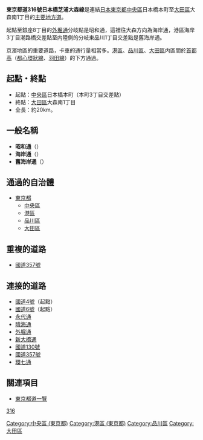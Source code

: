 {{Ja_Pref_Route_Sign|pref=東京|number=316|align=left}}
'''東京都道316號日本橋芝浦大森線'''是連結[[日本|日本]][[東京都|東京都]][[中央區_(東京都)|中央區]]日本橋本町至[[大田區|大田區]]大森南1丁目的[[主要地方道|主要地方道]]。

起點至銀座8丁目的[[外堀通|外堀通]]分岐點是昭和通，這裡往大森方向為海岸通，港區海岸3丁目潮路橋交差點至内陸側的分岐東品川1丁目交差點是舊海岸通。

京濱地區的重要道路，卡車的通行量相當多。[[港區_(東京都)|港區]]、[[品川區|品川區]]、[[大田區|大田區]]内區間於[[首都高速道路|首都高]]（[[首都高速道路都心環狀線|都心環狀線]]、[[首都高速道路1號羽田線|羽田線]]）的下方通過。

==起點・終點==
*起點：[[中央區_(東京都)|中央區]]日本橋本町（本町3丁目交差點）
*終點：[[大田區|大田區]]大森南1丁目
*全長：約20km。

==一般名稱==
*'''昭和通'''（{{lang|ja|昭和通り}}）
*'''海岸通'''（{{lang|ja|海岸通り}}）
*'''舊海岸通'''（{{lang|ja|旧海岸通り}}）

==通過的自治體==
*[[東京都|東京都]]
**[[中央區_(東京都)|中央區]]
**[[港區_(東京都)|港區]]
**[[品川區|品川區]]
**[[大田區|大田區]]

==重複的道路==
*[[國道357號|國道357號]]

==連接的道路==
*[[國道4號_(日本)|國道4號]]（起點）
*[[國道6號_(日本)|國道6號]]（起點）
*[[永代通|永代通]]
*[[晴海通|晴海通]]
*[[外堀通|外堀通]]
*[[新大橋通|新大橋通]]
*[[國道130號|國道130號]]
*[[國道357號|國道357號]]
*[[東京都道318號環狀七號線|環七通]]

==關連項目==
*[[東京都道一覽|東京都道一覽]]

[[category:東京都道|316]]
[[Category:中央區_(東京都)|Category:中央區 (東京都)]]
[[Category:港區_(東京都)|Category:港區 (東京都)]]
[[Category:品川區|Category:品川區]]
[[Category:大田區|Category:大田區]]